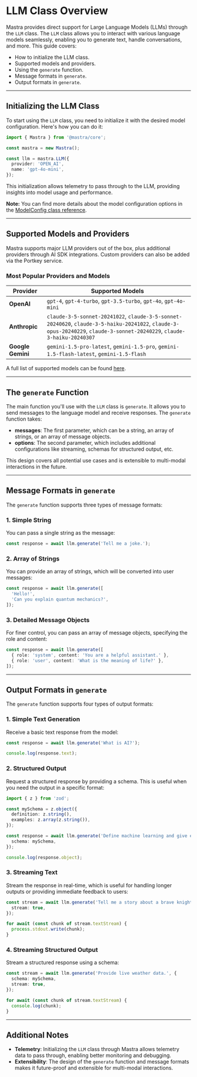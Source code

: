 # LLM Class Overview

Mastra provides direct support for Large Language Models (LLMs) through the `LLM` class. The `LLM` class allows you to interact with various language models seamlessly, enabling you to generate text, handle conversations, and more. This guide covers:

- How to initialize the LLM class.
- Supported models and providers.
- Using the `generate` function.
- Message formats in `generate`.
- Output formats in `generate`.

---

## Initializing the LLM Class

To start using the `LLM` class, you need to initialize it with the desired model configuration. Here's how you can do it:

```typescript
import { Mastra } from '@mastra/core';

const mastra = new Mastra();

const llm = mastra.LLM({
  provider: 'OPEN_AI',
  name: 'gpt-4o-mini',
});
```

This initialization allows telemetry to pass through to the LLM, providing insights into model usage and performance.

**Note:** You can find more details about the model configuration options in the [ModelConfig class reference](../reference/llm/model-config.mdx).

---

## Supported Models and Providers

Mastra supports major LLM providers out of the box, plus additional providers through AI SDK integrations. Custom providers can also be added via the Portkey service.

### Most Popular Providers and Models

| Provider      | Supported Models                                                                                                                                                         |
| ------------- | ------------------------------------------------------------------------------------------------------------------------------------------------------------------------ |
| **OpenAI**        | `gpt-4`, `gpt-4-turbo`, `gpt-3.5-turbo`, `gpt-4o`, `gpt-4o-mini`                                                                                                         |
| **Anthropic**     | `claude-3-5-sonnet-20241022`, `claude-3-5-sonnet-20240620`, `claude-3-5-haiku-20241022`, `claude-3-opus-20240229`, `claude-3-sonnet-20240229`, `claude-3-haiku-20240307` |
| **Google Gemini** | `gemini-1.5-pro-latest`, `gemini-1.5-pro`, `gemini-1.5-flash-latest`, `gemini-1.5-flash`                                                                                 |

A full list of supported models can be found [here](../reference/llm/providers-and-models.mdx).

---

## The `generate` Function

The main function you'll use with the `LLM` class is `generate`. It allows you to send messages to the language model and receive responses. The `generate` function takes:

- **messages**: The first parameter, which can be a string, an array of strings, or an array of message objects.
- **options**: The second parameter, which includes additional configurations like streaming, schemas for structured output, etc.

This design covers all potential use cases and is extensible to multi-modal interactions in the future.

---

## Message Formats in `generate`

The `generate` function supports three types of message formats:

### 1. Simple String

You can pass a single string as the message:

```typescript
const response = await llm.generate('Tell me a joke.');
```

### 2. Array of Strings

You can provide an array of strings, which will be converted into user messages:

```typescript
const response = await llm.generate([
  'Hello!',
  'Can you explain quantum mechanics?',
]);
```

### 3. Detailed Message Objects

For finer control, you can pass an array of message objects, specifying the role and content:

```typescript
const response = await llm.generate([
  { role: 'system', content: 'You are a helpful assistant.' },
  { role: 'user', content: 'What is the meaning of life?' },
]);
```

---

## Output Formats in `generate`

The `generate` function supports four types of output formats:

### 1. Simple Text Generation

Receive a basic text response from the model:

```typescript
const response = await llm.generate('What is AI?');

console.log(response.text);
```

### 2. Structured Output

Request a structured response by providing a schema. This is useful when you need the output in a specific format:

```typescript
import { z } from 'zod';

const mySchema = z.object({
  definition: z.string(),
  examples: z.array(z.string()),
});

const response = await llm.generate('Define machine learning and give examples.', {
  schema: mySchema,
});

console.log(response.object);
```

### 3. Streaming Text

Stream the response in real-time, which is useful for handling longer outputs or providing immediate feedback to users:

```typescript
const stream = await llm.generate('Tell me a story about a brave knight.', {
  stream: true,
});

for await (const chunk of stream.textStream) {
  process.stdout.write(chunk);
}
```

### 4. Streaming Structured Output

Stream a structured response using a schema:

```typescript
const stream = await llm.generate('Provide live weather data.', {
  schema: mySchema,
  stream: true,
});

for await (const chunk of stream.textStream) {
  console.log(chunk);
}
```

---

## Additional Notes

- **Telemetry**: Initializing the `LLM` class through Mastra allows telemetry data to pass through, enabling better monitoring and debugging.
- **Extensibility**: The design of the `generate` function and message formats makes it future-proof and extensible for multi-modal interactions.
